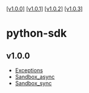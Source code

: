 <a href="/docs/api-reference/python-sdk/v1.0.0" class="version-link">[v1.0.0]</a>
  <a href="/docs/api-reference/python-sdk/v1.0.1" class="version-link">[v1.0.1]</a>
  <a href="/docs/api-reference/python-sdk/v1.0.2" class="version-link">[v1.0.2]</a>
  <a href="/docs/api-reference/python-sdk/v1.0.3" class="version-link">[v1.0.3]</a>


# python-sdk

## v1.0.0

- [Exceptions](./python-sdk/v1.0.0/exceptions)
- [Sandbox_async](./python-sdk/v1.0.0/sandbox_async)
- [Sandbox_sync](./python-sdk/v1.0.0/sandbox_sync)